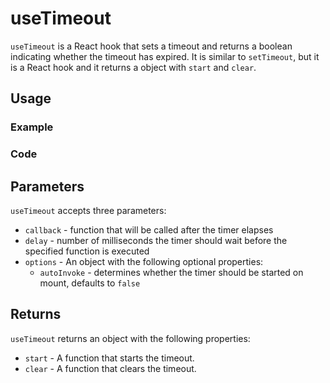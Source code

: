 

<Meta of={allStories} />

# useTimeout

`useTimeout` is a React hook that sets a timeout and returns a boolean indicating whether the timeout has expired. It is similar to `setTimeout`, but it is a React hook and it returns a object with `start` and `clear`.

## Usage

### Example

<Canvas of={allStories.Usage} />

### Code

<Source of={allStories.Usage} />

## Parameters

`useTimeout` accepts three parameters:

- `callback` - function that will be called after the timer elapses
- `delay` - number of milliseconds the timer should wait before the specified function is executed
- `options` - An object with the following optional properties:
  - `autoInvoke` - determines whether the timer should be started on mount, defaults to `false`

## Returns

`useTimeout` returns an object with the following properties:

- `start` - A function that starts the timeout.
- `clear` - A function that clears the timeout.
